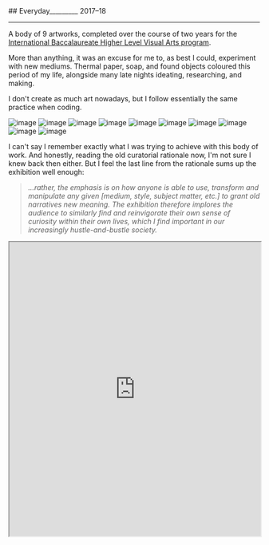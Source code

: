 <div className="heading">
  ## Everyday_________
  <span>2017–18</span>
</div>

<hr />

A body of 9 artworks, completed over the course of two years for the [International Baccalaureate Higher Level Visual Arts program](https://www.ibo.org/programmes/diploma-programme/curriculum/the-arts/visual-arts/).

More than anything, it was an excuse for me to, as best I could, experiment with new mediums. Thermal paper, soap, and found objects coloured this period of my life, alongside many late nights ideating, researching, and making.

I don't create as much art nowadays, but I follow essentially the same practice when coding.

![image](https://yihui-work.s3.us-east-2.amazonaws.com/everyday_view_1.webp)
![image](https://yihui-work.s3.us-east-2.amazonaws.com/everyday_view_2.webp)
![image](https://yihui-work.s3.us-east-2.amazonaws.com/everyday_movement.webp)
![image](https://yihui-work.s3.us-east-2.amazonaws.com/everyday_trash.webp)
![image](https://yihui-work.s3.us-east-2.amazonaws.com/everyday_crowds.webp)
![image](https://yihui-work.s3.us-east-2.amazonaws.com/everyday_modernism.webp)
![image](https://yihui-work.s3.us-east-2.amazonaws.com/everyday_transactions.webp)
![image](https://yihui-work.s3.us-east-2.amazonaws.com/everyday_pantry.webp)
![image](https://yihui-work.s3.us-east-2.amazonaws.com/everyday_war.webp)
![image](https://yihui-work.s3.us-east-2.amazonaws.com/everyday_news.webp)

I can't say I remember exactly what I was trying to achieve with this body of work. And honestly, reading the old curatorial rationale now, I'm not sure I knew back then either. But I feel the last line from the rationale sums up the exhibition well enough:

> _...rather, the emphasis is on how anyone is able to use, transform and manipulate any given [medium, style, subject matter, etc.] to grant old narratives new meaning. The exhibition therefore implores the audience to similarly find and reinvigorate their own sense of curiosity within their own lives, which I find important in our increasingly hustle-and-bustle society._

<iframe
  className="iframe"
  style={{ border: "none" }}
  width="100%"
  height="590"
  src="https://www.are.na/yihui-h/everyday__/embed"
  title="IB HL VA Exhibition (2018) at School of the Arts, Singapore"
></iframe>
